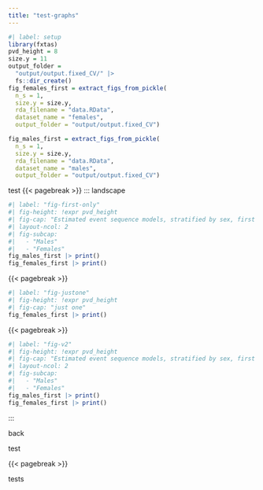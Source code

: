 ```yaml
---
title: "test-graphs"
---
```


```r
#| label: setup
library(fxtas)
pvd_height = 8
size.y = 11
output_folder = 
  "output/output.fixed_CV/" |> 
  fs::dir_create()
fig_females_first = extract_figs_from_pickle(
  n_s = 1,
  size.y = size.y,
  rda_filename = "data.RData",
  dataset_name = "females",
  output_folder = "output/output.fixed_CV")

fig_males_first = extract_figs_from_pickle(
  n_s = 1,
  size.y = size.y,
  rda_filename = "data.RData",
  dataset_name = "males",
  output_folder = "output/output.fixed_CV")
```

test
{{< pagebreak >}}
::: landscape

```r
#| label: "fig-first-only"
#| fig-height: !expr pvd_height
#| fig-cap: "Estimated event sequence models, stratified by sex, first visits only"
#| layout-ncol: 2
#| fig-subcap:
#|   - "Males"
#|   - "Females"
fig_males_first |> print()
fig_females_first |> print()

```

{{< pagebreak >}}

```r
#| label: "fig-justone"
#| fig-height: !expr pvd_height
#| fig-cap: "just one"
fig_females_first |> print()
```

{{< pagebreak >}}


```r
#| label: "fig-v2"
#| fig-height: !expr pvd_height
#| fig-cap: "Estimated event sequence models, stratified by sex, first visits only"
#| layout-ncol: 2
#| fig-subcap:
#|   - "Males"
#|   - "Females"
fig_males_first |> print()
fig_females_first |> print()

```


:::

back

test 

{{< pagebreak >}}

tests
